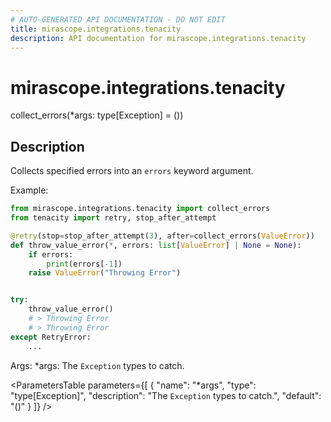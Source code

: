 ```yaml
---
# AUTO-GENERATED API DOCUMENTATION - DO NOT EDIT
title: mirascope.integrations.tenacity
description: API documentation for mirascope.integrations.tenacity
---
```


# mirascope.integrations.tenacity

<ApiType type="Alias" />

<ApiSignature>
collect_errors(*args: type[Exception] = ())
</ApiSignature>

## Description

Collects specified errors into an `errors` keyword argument.

Example:

```python
from mirascope.integrations.tenacity import collect_errors
from tenacity import retry, stop_after_attempt

@retry(stop=stop_after_attempt(3), after=collect_errors(ValueError))
def throw_value_error(*, errors: list[ValueError] | None = None):
    if errors:
        print(errors[-1])
    raise ValueError("Throwing Error")


try:
    throw_value_error()
    # > Throwing Error
    # > Throwing Error
except RetryError:
    ...
```

Args:
    *args: The `Exception` types to catch.

<ParametersTable
  parameters={[
  {
    "name": "*args",
    "type": "type[Exception]",
    "description": "The `Exception` types to catch.",
    "default": "()"
  }
]}
/>

<ReturnType
  type="Callable[[RetryCallState], None]"
/>


